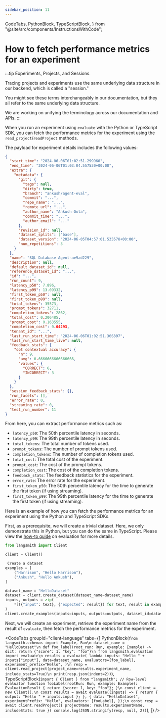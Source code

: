```yaml
---
sidebar_position: 11
---
```


  CodeTabs,
  PythonBlock,
  TypeScriptBlock,
} from "@site/src/components/InstructionsWithCode";

# How to fetch performance metrics for an experiment

:::tip Experiments, Projects, and Sessions

Tracing projects and experiments use the same underlying data structure in our backend, which is called a "session."

You might see these terms interchangeably in our documentation, but they all refer to the same underlying data structure.

We are working on unifying the terminology across our documentation and APIs.
:::

When you run an experiment using `evaluate` with the Python or TypeScript SDK, you can fetch the performance metrics for the experiment using the `read_project`/`readProject` methods.

The payload for experiment details includes the following values:

```json
{
  "start_time": "2024-06-06T01:02:51.299960",
  "end_time": "2024-06-06T01:03:04.557530+00:00",
  "extra": {
    "metadata": {
      "git": {
        "tags": null,
        "dirty": true,
        "branch": "ankush/agent-eval",
        "commit": "...",
        "repo_name": "...",
        "remote_url": "...",
        "author_name": "Ankush Gola",
        "commit_time": "...",
        "author_email": "..."
      },
      "revision_id": null,
      "dataset_splits": ["base"],
      "dataset_version": "2024-06-05T04:57:01.535578+00:00",
      "num_repetitions": 3
    }
  },
  "name": "SQL Database Agent-ae9ad229",
  "description": null,
  "default_dataset_id": null,
  "reference_dataset_id": "...",
  "id": "...",
  "run_count": 9,
  "latency_p50": 7.896,
  "latency_p99": 13.09332,
  "first_token_p50": null,
  "first_token_p99": null,
  "total_tokens": 35573,
  "prompt_tokens": 32711,
  "completion_tokens": 2862,
  "total_cost": 0.206485,
  "prompt_cost": 0.163555,
  "completion_cost": 0.04293,
  "tenant_id": "...",
  "last_run_start_time": "2024-06-06T01:02:51.366397",
  "last_run_start_time_live": null,
  "feedback_stats": {
    "cot contextual accuracy": {
      "n": 9,
      "avg": 0.6666666666666666,
      "values": {
        "CORRECT": 6,
        "INCORRECT": 3
      }
    }
  },
  "session_feedback_stats": {},
  "run_facets": [],
  "error_rate": 0,
  "streaming_rate": 0,
  "test_run_number": 11
}
```

From here, you can extract performance metrics such as:

- `latency_p50`: The 50th percentile latency in seconds.
- `latency_p99`: The 99th percentile latency in seconds.
- `total_tokens`: The total number of tokens used.
- `prompt_tokens`: The number of prompt tokens used.
- `completion_tokens`: The number of completion tokens used.
- `total_cost`: The total cost of the experiment.
- `prompt_cost`: The cost of the prompt tokens.
- `completion_cost`: The cost of the completion tokens.
- `feedback_stats`: The feedback statistics for the experiment.
- `error_rate`: The error rate for the experiment.
- `first_token_p50`: The 50th percentile latency for the time to generate the first token (if using streaming).
- `first_token_p99`: The 99th percentile latency for the time to generate the first token (if using streaming).

Here is an example of how you can fetch the performance metrics for an experiment using the Python and TypeScript SDKs.

First, as a prerequisite, we will create a trivial dataset. Here, we only demonstrate this in Python, but you can do the same in TypeScript.
Please view the [how-to guide](./evaluate_llm_application) on evaluation for more details.

```python
from langsmith import Client

client = Client()

 Create a dataset
examples = [
    ("Harrison", "Hello Harrison"),
    ("Ankush", "Hello Ankush"),
]

dataset_name = "HelloDataset"
dataset = client.create_dataset(dataset_name=dataset_name)
inputs, outputs = zip(
    *[({"input": text}, {"expected": result}) for text, result in examples]
)
client.create_examples(inputs=inputs, outputs=outputs, dataset_id=dataset.id)
```

Next, we will create an experiment, retrieve the experiment name from the result of `evaluate`, then fetch the performance metrics for the experiment.

<CodeTabs
  groupId="client-language"
  tabs={[
    PythonBlock(`from langsmith.schemas import Example, Run\n
dataset_name = "HelloDataset"\n
def foo_label(root_run: Run, example: Example) -> dict:
    return {"score": 1, "key": "foo"}\n
from langsmith.evaluation import evaluate\n
results = evaluate(
    lambda inputs: "Hello " + inputs["input"],
    data=dataset_name,
    evaluators=[foo_label],
    experiment_prefix="Hello",
)\n
resp = client.read_project(project_name=results.experiment_name, include_stats=True)\n
print(resp.json(indent=2))`),
    TypeScriptBlock(`import { Client } from "langsmith";
// Row-level evaluator
function fooLabel(rootRun: Run, example: Example): EvaluationResult {
  return {score: 1, key: "foo"};
}\n
const client = new Client();\n
const results = await evaluate((inputs) => {
  return { output: "Hello " + inputs.input };
}, {
  data: "HelloDataset",
  experimentPrefix: "Hello",
  evaluators: [fooLabel],
});\n
const resp = await client.readProject({ projectName: results.experimentName, includeStats: true })
console.log(JSON.stringify(resp, null, 2))`),
  ]}
/>
